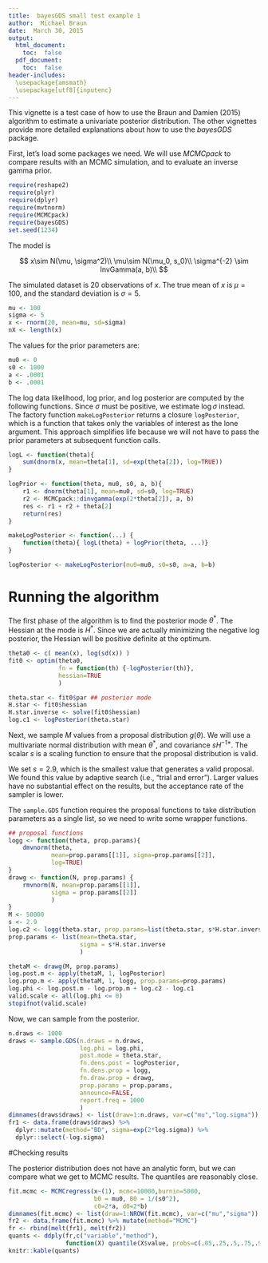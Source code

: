 ```yaml
---
title:  bayesGDS small test example 1
author:  Michael Braun
date:  March 30, 2015
output:
  html_document:
    toc:  false
  pdf_document:
    toc:  false
header-includes:
  \usepackage{amsmath}
  \usepackage[utf8]{inputenc}
---
```





This vignette is a test case of how to use the Braun and Damien (2015)
algorithm to estimate a univariate posterior distribution.  The other
vignettes provide more detailed explanations about how to use the
*bayesGDS* package.


First, let's load some packages we need.  We will use *MCMCpack* to
compare results with an MCMC simulation, and to evaluate an inverse
gamma prior.
```r
require(reshape2)
require(plyr)
require(dplyr)
require(mvtnorm)
require(MCMCpack)
require(bayesGDS)
set.seed(1234)
```

The model is

$$
x\sim N(\mu, \sigma^2)\\
\mu\sim N(\mu_0, s_0)\\
\sigma^{-2} \sim InvGamma(a, b)\\
$$

The simulated dataset is 20 observations of $x$.  The true mean of $x$ is $\mu=100$, and the standard deviation is $\sigma=5$.
```r
mu <- 100
sigma <- 5
x <- rnorm(20, mean=mu, sd=sigma)
nX <- length(x)
```

The values for the prior parameters are:
```r
mu0 <- 0
s0 <- 1000
a <- .0001
b <- .0001
```

The log data likelihood, log prior, and log posterior are computed by
the following functions.  Since $\sigma$ must be positive, we estimate
$\log\sigma$ instead. The factory function `makeLogPosterior` returns
a closure `logPosterior`, which is a function that takes only the
variables of interest as the lone argument.  This approach simplifies
life because we will not have to pass the prior parameters at
subsequent function calls.
```r
logL <- function(theta){
    sum(dnorm(x, mean=theta[1], sd=exp(theta[2]), log=TRUE))
}

logPrior <- function(theta, mu0, s0, a, b){
    r1 <- dnorm(theta[1], mean=mu0, sd=s0, log=TRUE)
    r2 <- MCMCpack::dinvgamma(exp(2*theta[2]), a, b)
    res <- r1 + r2 + theta[2]
    return(res)
}

makeLogPosterior <- function(...) {
    function(theta){ logL(theta) + logPrior(theta, ...)}
}

logPosterior <- makeLogPosterior(mu0=mu0, s0=s0, a=a, b=b)
```

# Running the algorithm

The first phase of the algorithm is to find the posterior mode
$\theta^*$.  The Hessian at the mode is $H^*$. Since we are actually
minimizing the negative log posterior, the Hessian will be positive
definite at the optimum.


```r
theta0 <- c( mean(x), log(sd(x)) )
fit0 <- optim(theta0,
              fn = function(th) {-logPosterior(th)},
              hessian=TRUE
              )

theta.star <- fit0$par ## posterior mode
H.star <- fit0$hessian
H.star.inverse <- solve(fit0$hessian)
log.c1 <- logPosterior(theta.star)
```

Next, we sample $M$ values from a proposal distribution $g(\theta)$.
We will use a multivariate normal distribution with mean $\theta^*$,
and covariance $sH^{-1*}$.  The scalar $s$ is a scaling function to
ensure that the proposal distribution is valid.

We set $s=2.9$, which is the smallest value that generates a
valid proposal. We found this value by adaptive search (i.e., "trial
and error").  Larger values have no substantial effect on the results, but
the acceptance rate of the sampler is lower.

The `sample.GDS` function requires the proposal functions to take distribution parameters as a single list, so we need to write some wrapper functions.

```r
## proposal functions
logg <- function(theta, prop.params){
    dmvnorm(theta,
            mean=prop.params[[1]], sigma=prop.params[[2]],
            log=TRUE)
}
drawg <- function(N, prop.params) {
    rmvnorm(N, mean=prop.params[[1]],
            sigma = prop.params[[2]]
            )
}
M <- 50000
s <- 2.9
log.c2 <- logg(theta.star, prop.params=list(theta.star, s*H.star.inverse))
prop.params <- list(mean=theta.star,
                    sigma = s*H.star.inverse
                    )

thetaM <- drawg(M, prop.params)
log.post.m <- apply(thetaM, 1, logPosterior)
log.prop.m <- apply(thetaM, 1, logg, prop.params=prop.params)
log.phi <- log.post.m - log.prop.m + log.c2 - log.c1
valid.scale <- all(log.phi <= 0)
stopifnot(valid.scale)
```

Now, we can sample from the posterior.
```r
n.draws <- 1000
draws <- sample.GDS(n.draws = n.draws,
                    log.phi = log.phi,
                    post.mode = theta.star,
                    fn.dens.post = logPosterior,
                    fn.dens.prop = logg,
                    fn.draw.prop = drawg,
                    prop.params = prop.params,
                    announce=FALSE,
                    report.freq = 1000
                    )
dimnames(draws$draws) <- list(draw=1:n.draws, var=c("mu","log.sigma"))
fr1 <- data.frame(draws$draws) %>%
  dplyr::mutate(method="BD", sigma=exp(2*log.sigma)) %>%
  dplyr::select(-log.sigma)
```


#Checking results

The posterior distribution does not have an analytic form, but we can
compare what we get to MCMC results.  The quantiles are reasonably close.


```r
fit.mcmc <- MCMCregress(x~(1), mcmc=10000,burnin=5000,
                        b0 = mu0, B0 = 1/(s0^2),
                        c0=2*a, d0=2*b)
dimnames(fit.mcmc) <- list(draw=1:NROW(fit.mcmc), var=c("mu","sigma"))
fr2 <- data.frame(fit.mcmc) %>% mutate(method="MCMC")
fr <- rbind(melt(fr1), melt(fr2))
quants <- ddply(fr,c("variable","method"),
                function(X) quantile(X$value, probs=c(.05,.25,.5,.75,.95)))
knitr::kable(quants)
```

